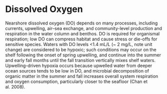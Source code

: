 # Dissolved Oxygen

Nearshore dissolved oxygen (DO) depends on many processes, including currents, upwelling, air–sea exchange, and community-level production and respiration in the water column and benthos. DO is required for organismal respiration; low DO can compress habitat and cause stress or die-offs for sensitive species. Waters with DO levels \<1.4 mL/L (\~ 2 mg/L, note unit change) are considered to be hypoxic; such conditions may occur on the shelf following the onset of spring upwelling, and continue into the summer and early fall months until the fall transition vertically mixes shelf waters. Upwelling-driven hypoxia occurs because upwelled water from deeper ocean sources tends to be low in DO, and microbial decomposition of organic matter in the summer and fall increases overall system respiration and oxygen consumption, particularly closer to the seafloor (Chan et al. 2008).
